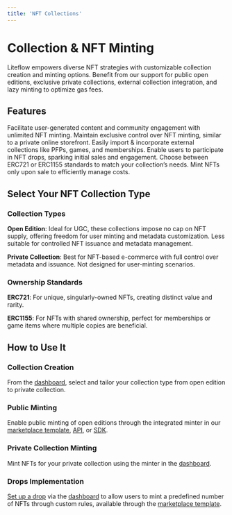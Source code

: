 ```yaml
---
title: 'NFT Collections'
---
```



# Collection & NFT Minting

Liteflow empowers diverse NFT strategies with customizable collection creation and minting options. Benefit from our support for public open editions, exclusive private collections, external collection integration, and lazy minting to optimize gas fees.

## Features

<Cards num={3}>
  <Card title="Open Edition Collections">
    Facilitate user-generated content and community engagement with unlimited
    NFT minting.
  </Card>
  <Card title="Private Collections">
    Maintain exclusive control over NFT minting, similar to a private online
    storefront.
  </Card>
  <Card title="External Collections">
    Easily import & incorporate external collections like PFPs, games, and
    memberships.
  </Card>
  <Card title="Drops">
    Enable users to participate in NFT drops, sparking initial sales and
    engagement.
  </Card>
  <Card title="Ownership Standards">
    Choose between ERC721 or ERC1155 standards to match your collection’s needs.
  </Card>
  <Card title="Lazy Minting">
    Mint NFTs only upon sale to efficiently manage costs.
  </Card>
</Cards>

## Select Your NFT Collection Type

### Collection Types

**Open Edition**:
Ideal for UGC, these collections impose no cap on NFT supply, offering freedom for user minting and metadata customization. Less suitable for controlled NFT issuance and metadata management.

**Private Collection**:
Best for NFT-based e-commerce with full control over metadata and issuance. Not designed for user-minting scenarios.

### Ownership Standards

**ERC721**:
For unique, singularly-owned NFTs, creating distinct value and rarity.

**ERC1155**:
For NFTs with shared ownership, perfect for memberships or game items where multiple copies are beneficial.

## How to Use It

<Steps>

### Collection Creation

From the [dashboard](/tools/dashboard), select and tailor your collection type from open edition to private collection.

### Public Minting

Enable public minting of open editions through the integrated minter in our [marketplace template](/templates/marketplace), [API](/tools/graphql-api), or [SDK](/tools/sdk-core).

### Private Collection Minting

Mint NFTs for your private collection using the minter in the [dashboard](/tools/dashboard).

### Drops Implementation

[Set up a drop](/guides/drop) via the [dashboard](/tools/dashboard) to allow users to mint a predefined number of NFTs through custom rules, available through the [marketplace template](/templates/marketplace).

</Steps>
